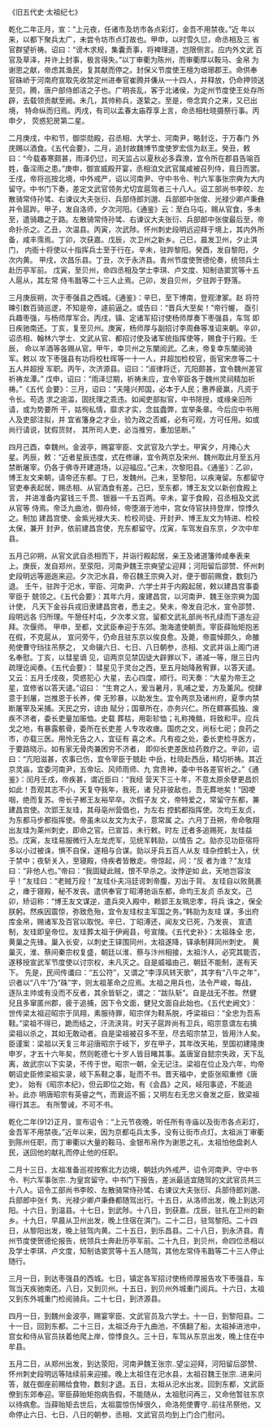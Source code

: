 

《旧五代史·太祖纪七》

乾化二年正月，宣：“上元夜，任诸市及坊市各点彩灯，金吾不用禁夜。”近 年以来，以都下聚兵太广，未尝令坊市点灯故也。甲申，以时雪久愆，命丞相及三 省官群望祈祷。诏曰：“谤木求规，集囊贡事，将裨理道，岂限侧言。应内外文武 百官及草泽，并许上封事，极言得失。”以丁审衢为陈州，而审衢厚以鞍马、金帛 为谢恩之献，帝虑其渔民，复其献而停之。封保义节度使王檀为琅琊郡王。命供奉 官硃峤于河南府宣取先收禁定州进奉官崔腾并傔从一十四人，并释放，仍命押领送 至贝。腾，唐户部侍郎洁之子也。广明丧乱，客于北诸侯，为定州节度使王处存所 辟，去载领贡献至阙。未几，其帅称兵，遂絷之。至是，帝念宾介之来，又已出境， 特命纵而归焉。丙戌，有司以孟春太庙荐享上言，命丞相杜晓摄祭行事。丙申夕， 荧惑犯房第二星。

二月庚戌，中和节，御崇勋殿，召丞相、大学士、河南尹，略封讫，于万春门 外庑赐以酒食。《五代会要》，二月，追封故魏博节度使罗宏信为赵王。癸丑，敕 曰：“今载春寒颇甚，雨泽仍愆，司天监占以夏秋必多霖潦，宜令所在郡县告喻百 姓，备淫雨之患。”庚申，御宣威殿开宴，丞相洎文武官属咸被召列侍，竟日而罢。 壬戌，帝将巡按北境，中外戒严，诏以河南尹、守中书令、判六军事张宗奭为大内 留守。中书门下奏，差定文武官领务尤切宜扈驾者三十八人。诏工部尚书李皎、左 散骑常侍孙骘、右谏议大夫张衍、兵部侍郎刘邈、兵部郎中张俊、光禄少卿卢秉彝 并令扈跸。甲子，发自洛师，夕次河阳。《通鉴》云：至白马屯，赐从官食，多未 至，遣骑趣之于路。左散骑常侍孙骘、右谏议大夫张衍、兵部郎中张俊最后至，帝 命扑杀之。乙丑，次温县。丙寅，次武陟。怀州刺史段明远迎拜于境上，其内外所 备，咸丰霈焉。丁卯，次获嘉。戊辰，次卫州之新乡。己巳，晨发卫州，夕止淇门， 内衙十将使以十指挥兵士至于行在。辛未，驻跸黎阳。癸酉，发自黎阳，夕次内黄。 甲戌，次昌乐县。丁丑，次于永济县。青州节度使贺德伦奏，统领兵士赴历亭军前。 戊寅，至贝州，命四丞相及学士李琪、卢文度、知制诰窦赏等十五人扈从，其左常 侍韦戬等二十三人止焉。己卯，发自贝州，夕驻跸于野落。

三月庚辰朔，次于枣强县之西城。《通鉴》：辛巳，至下博南，登观津冢。赵 将符暕引数百骑巡逻，不知是帝，遽前逼之。或告曰：“晋兵大至矣！”帝行幄， 亟引兵趣枣强，与杨师厚军合。丙戌，镇、定诸军招讨使杨师厚奏下枣强县，车驾 即日疾驰南还。丁亥，复至贝州。庚寅，杨师厚与副招讨李周彝等准诏来朝。辛卯， 诏丞相、翰林六学士、文武从官、都招讨使及诸军统指挥使等，赐食于行殿。壬辰， 命以羊酒等各赐从官。甲午，幸贝州之东闉阅武。乙未，帝复幸东闉阅骑军。敕以 攻下枣强县有功将校杜晖等一十一人，并超加检校官，衙官宋彦等二十五人并超授 军职。丙午，次济源县。诏曰：“淑律将迁，亢阳颇甚，宜令魏州差官祈祷龙潭。” 戊申，诏曰：“雨泽愆期，祈祷未应，宜令宰臣各于魏州灵祠精加祈祷。”《五代 会要》：三月，诏曰：“夫隆兴邦国，必本于人民；惠养疲羸，凡资于令长。苟选 求之逾滥，固抚理之乖违。如闻吏部拟官，中书除授，或缘亲旧所请，或为势要所 干，姑徇私情，靡求才实，念兹蠹弊，宜举条章。今后应中书用人及吏部注拟，并 宜省籓身之才业，验为政之否臧，必有可观，方可任用。如或尚行请说，犹假货财， 其所司人吏，必当推穷，重加惩断。”

四月己酉，幸魏州。金波亭，赐宴宰臣、文武官及六学士。甲寅夕，月掩心大 星。丙辰，敕：“近者星辰违度，式在修禳，宜令两京及宋州、魏州取此月至五月 禁断屠宰。仍各于佛寺开建道场，以迎福应。”己未，次黎阳县。《通鉴》：乙卯， 博王友文来朝，请帝还东都。丁巳，发魏州。己未，至黎阳，以疾淹留。东都留守 官吏奉表起居，赐丞相、从官酒食有差。己巳，至东都，博王友文以新创食殿上言， 并进准备内宴钱三千贯、银器一千五百两。辛未，宴于食殿，召丞相及文武从官等 侍焉。帝泛九曲池，御舟倾，帝堕溺于池中，宫女侍官扶持登岸，惊悸久之。制加 建昌宫使、金紫光禄大夫、检校司徒、开封尹、博王友文为特进、检校太保，兼开 封尹，依前建昌宫使，充东都留守。戊寅，车驾发自东京，夕次中牟县。

五月己卯朔，从官文武自丞相而下，并诣行殿起居，亲王及诸道籓帅咸奉表来 上。庚辰，发自郑州，至荥阳，河南尹魏王宗奭望尘迎拜；河阳留后邵赞、怀州刺 史段明远等逦迤来迎。夕次汜水县，帝召魏王宗奭入对，便于御前赐食，数刻乃退。 壬午，驻跸于汜水，宰臣、河南尹、六学士并于内殿起居，敕以建昌宫事委宰臣于 兢领之。《五代会要》：其年六月，废建昌宫，以河南尹、魏王张宗奭为国计使， 凡天下金谷兵戎旧隶建昌宫者，悉主之。癸未，帝发自汜水，宣令邵赞、段明远各 归所理。午憩任村屯，夕次孝义宫。留都文武礼部尚书孔续而下道左迎拜。次偃师。 甲申，至都，文武臣奉迎于东郊。渤海遣使朝贡。宰臣薛贻矩抱恙在假，不克扈从， 宣问旁午，仍命且驻东京以俟良愈。及薨，帝震悼颇久，命雒苑使曹守珰往吊祭之， 又命辍六日、七日、八日朝参，丞相、文武并诣上阁门进名奉慰。丁亥，以彗星谪 见，诏两京见禁囚徒大辟罪以下，递减一等，限三日内疏理讫闻奏。《五代会要》： 彗星见于灵台之西，至五月始降赦宥罪，以答天谴。又云：五月壬戌夜，荧惑犯心 大星，去心四度，顺行。司天奏：“大星为帝王之星，宜修省以答天谴。”诏曰： “生育之人，爰当暑月，乳哺之爱，方及薰风。傥肆意于刲屠，岂推恩于长养，俾 无殄暴，以助发生。宜令两京及诸州府，夏季内禁断屠宰及采捕。天民之穷，谅由 赋分；国章所在，亦务兴仁。所在鳏寡孤独、废疾不济者，委长吏量加赈恤。史载 葬枯，用彰轸恤；礼称掩骼，将致和平。应兵戈之地，有暴露骸骨，委所在长吏差 人专攻收瘗。国疠之文，尚标七祀；良药之市，亦载三医。用怜无告之人，宜征有 喜之术。凡有疫之处，委长吏检寻医方，于要路晓示。如有家无骨肉兼困穷不济者， 即仰长吏差医给药救疗之。辛卯，诏曰：“亢阳滋甚，农事已伤，宜令宰臣于兢赴 中岳，杜晓赴西岳，精切祈祷。其近京灵庙，宜委河南尹，五帝坛、风师雨师、九 宫贵神，委中书各差官祈之。”《通鉴》：闰月壬戌，帝疾甚，谓近臣曰：“我经 营天下三十年，不意太原余孽更昌炽如此！吾观其志不小，天复夺我年，我死，诸 兒非彼敌也，吾无葬地矣！”因哽咽，绝而复苏。帝长子郴王友裕早卒。次假子友 文，帝特爱之，常留守东都，兼建昌宫使。次郢王友珪，其母亳州营倡也，为左右 控鹤都指挥使。次均王友贞，为东都马步都指挥使。帝虽未以友文为太子，意常属 之。六月丁丑朔，帝命敬翔出友珪为莱州刺史，即命之官。已宣旨，未行敕。时左 迁者多追赐死，友珪益恐。戊寅，友珪易服微行入左龙虎军，见统军韩勍，以情告 之。勍亦见功臣宿将多以小过被诛，惧不自保，遂相与合谋。勍以牙兵五百人从友 珪杂控鹤士入，伏于禁中；夜斩关入，至寝殿，侍疾者皆散走。帝惊起，问：“反 者为谁？”友珪曰：“非他人也。”帝曰：“我固疑此贼，恨不早杀之。汝悖逆如 此，天地岂容汝乎！”友珪曰：“老贼万段！”友珪仆夫冯廷谔刺帝腹，刃出于背。 友珪自以败氈裹之，瘗于寝殿，秘不发丧。遣供奉官丁昭溥驰诣东都，命均王友贞 杀友文。己卯，矫诏称：“博王友文谋逆，遣兵突入殿中，赖郢王友珮忠孝，将兵 诛之，保全朕躬。然疾因震惊，弥致危殆，宜令友珪权主军国之务。”韩勍为友珪 谋，多出府库金帛，赐诸军及百官以取悦。辛巳，丁昭溥还，闻友文已死，乃发丧， 宣遗制，友珪即皇帝位。友珪葬太祖于伊阙县，号宣陵。《五代史补》：太祖硃全 忠，黄巢之先锋。巢入长安，以刺史王铎围同州，太祖遂降，铎承制拜同州刺史。 黄巢灭，淮、蔡间秦宗权复盛，朝廷以淮、蔡与汴州相接，太祖汴人，必究其能否， 遂移授宣武军节度使以讨宗权，未凡灭之。自是威福由己，朝廷不能制，遂有天下。 先是，民间传谶曰：“五公符”，又谓之“李淳风转天歌”，其字有“八牛之年”， 识者以“八牛”乃“硃”字，则太祖革命之应焉。太祖之用兵也，法令严峻，每战， 逐队主帅或有没而不反者，其余皆斩之，谓之：“跋队斩”。自是战无不胜。然健 兒且多窜匿州郡，疲于追捕，因下令文面，健兒文面自此始也。《五代史阙文》： 世传梁太祖迎昭宗于凤翔，素服待罪，昭宗佯为鞋系脱，呼梁祖曰：“全忠为吾系 鞋。”梁祖不得已，跪而结之，汗流浃背。时天子扈跸尚有卫兵，昭宗意谓左右擒 梁祖以杀之，其如无敢动者。自是梁祖被召多不至，尽去昭宗禁卫，皆用汴人矣。 臣谨案：梁祖以天复三年迎唐昭宗于岐下，岁在甲子，其年改天祐，至国初建隆庚 申岁，才五十六年矣，然则乾德七十岁人皆目睹其事。盖唐室自懿宗失政，天下乱 离，故武宗以下实录，不传于世。昭宗一朝，全无记注。梁祖在位止及六年，均帝 朝诏史臣修梁祖实录，岐下系鞋之事，耻而不书。晋天福中，史臣张昭重修《唐史》， 始有《昭宗本纪》，但云即位之始，有《会昌》之风，岐阳事迹，不能追补。此亦 明唐昭宗有英睿之气，而衰运不振；又明左右无忠义奋发之臣，致梁祖得行其志。 有所警诫，不可不书。

乾化二年(912)正月，宣布诏令：“上元节夜晚，听任所有寺庙以及街市各点彩灯，金吾军不用禁夜。”近年以来，因为京都屯兵太多，没有让街市点灯。太祖派丁审衢到陈州任职，而丁审衢以大量的鞍马、金银布帛作为谢恩之礼，太祖怕他盘剥人民，送回他的献礼而停止他的任职。

二月十三日，太祖准备巡视按察北方边境，朝廷内外戒严，诏令河南尹、守中书令、判六军事张宗..为皇宫留守。中书门下报告，差派最适宜随驾的文武官员共三十八人。诏令工部尚书李皎、左散骑常侍孙骘、右谏议大夫张衍、兵部侍郎刘邈、兵部郎中张亻隽、光禄少卿卢秉彝都随驾出行。十五日，从洛师出发，晚上到达河阳。十六日，到温县。十七日，到武陟。十八日，到获嘉。戊辰，驻扎在卫州的新乡。十九日，早晨从卫州出发，晚上住宿在淇门。二十二日，驻驾黎阳。二十四日，从黎阳出发，晚上驻驾内黄。二十五日，到乐昌县。二十八日，到永济县。青州节度使贺德伦报告，统领兵士奔赴历亭军前。二十九日，到贝州，命四位丞相以及学士李琪、卢文度，知制诰窦赏等十五人随驾，其他左常侍韦戬等二十三人停止随行。

三月一日，到达枣强县的西城。七日，镇定各军招讨使杨师厚报告攻下枣强县，车驾当天疾驰南还。八日，又到贝州。十五日，到贝州外城重门阅兵。十六日，太祖又到东外城重门检阅骑兵。二十七日，到济源县。

四月一日，到魏州金波亭，赐宴宰臣、文武官员及六学士。十一日，到黎阳县。二十一日，回到东都。二十三日，太祖泛舟于九曲池，不慎翻了船，太祖掉进池中，宫女和侍从官员扶着他爬上岸，惊悸良久。三十日，车驾从东京出发，晚上住在中牟县。

五月二日，从郑州出发，到达荥阳，河南尹魏王张宗..望尘迎拜，河阳留后邵赞、怀州刺史段明远等陆续前来迎接。晚上太祖住在汜水县，太祖召魏王张宗..进来问答，就在御座前赐给食物，数刻才退。五日，太祖从汜水出发。回到东都，文武臣僚到东郊奉迎。宰臣薛贻矩抱病告假，不能随从，太祖慰问再三，又命他暂驻东京以待病愈。当薛贻矩去世后，太祖震惊伤悼很久，命洛苑使曹守..前往吊祭他，又命停止六日、七日、八日的朝参，丞相、文武官员均到上门合门慰问。

